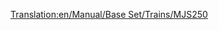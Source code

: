 [[Translation:en/Manual/Base Set/Trains/MJS250]]
{{nl/Manual/Base Set/Trains/Treinen|Naam=MJS250
|Afbeelding=[[File:en/Manual/Base Set/Trains/Mjs250.png]]
|Kosten=£9,375 ($18.750)
|Snelheid=80 km/h (50 mph)
|Gewicht=65 t
|Kracht=600 hp (448 kW)
|Onderhoudskosten=£990 ($1.980)
|Ontworpen=1955
|Levensduur=22
|Capaciteit=N/A
|Omschrijving=The MJS250 is the first diesel powered engine available in [[en/Manual/Climates#sub-arctic|sub-arctic]] and [[en/Manual/Climates#sub-tropical|sub-tropical]] climates. It is cheap but lacks speed and power. Upgrade away from these as soon as time and money permit it. However, a multiheaded engine out of two MJS250s will be cheaper and more powerful than a [[en/Manual/Base Set/Trains/Wills 2-8-0]].
|Real-life=The MJS250 resembles the Davenport 44t switcher.}}